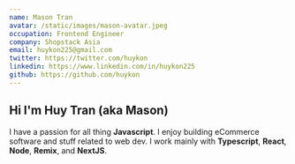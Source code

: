 ```yaml
---
name: Mason Tran
avatar: /static/images/mason-avatar.jpeg
occupation: Frontend Engineer
company: Shopstack Asia
email: huykon225@gmail.com
twitter: https://twitter.com/huykon
linkedin: https://www.linkedin.com/in/huykon225
github: https://github.com/huykon
---
```



## Hi <Twemoji emoji="waving hand" /> I'm Huy Tran (aka Mason)

I have a passion for all thing **Javascript**. I enjoy building eCommerce software and stuff related to web dev. I work mainly with **Typescript**, **React**, **Node**, **Remix**, and **NextJS**.
